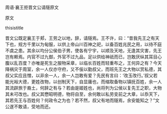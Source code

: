 


周语·襄王拒晋文公请隧原文

原文

thisistitle

晋文公既定襄王于郏，王劳之以地，辞，请隧焉。王不许，曰：“昔我先王之有天下也，规方千里以为甸服，以供上帝山川百神之祀，以备百姓兆民之用，以待不庭不虞之患。其余以均分公侯伯子男，使各有宁宇，以顺及天地，无逢其灾害，先王岂有赖焉。内官不过九御，外官不过九品，足以供给神祇而已，岂敢厌纵其耳目心腹以乱百度？亦唯是死生之服物采章，以临长百姓而轻重布之，王何异之有？今天降祸灾于周室，余一人仅亦守府，又不佞以勤叔父，而班先王之大物以赏私德，其叔父实应且憎，以非余一人，余一人岂敢有爱？先民有言曰：‘改玉改行。’叔父若能光裕大德，更姓改物，以创制天下，自显庸也，而缩取备物以镇抚百姓，余一人其流辟旅于裔土，何辞之有与？若由是姬姓也，尚将列为公侯以复先王之职，大物其未可改也。叔父其懋昭明德，物将自至，余何敢以私劳变前之大章，以忝天下，其若先王与百姓何？何政令之为也？若不然，叔父有地而隧焉，余安能知之？”文公遂不敢请，受地而还。

